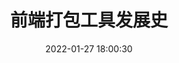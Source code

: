 ---
category: tech
description: 简单介绍从gulp到最近的打包工具的发展历程和各自优缺点
date: 2022-01-27 18:00:30
title: 前端打包工具发展史
tags: []
---